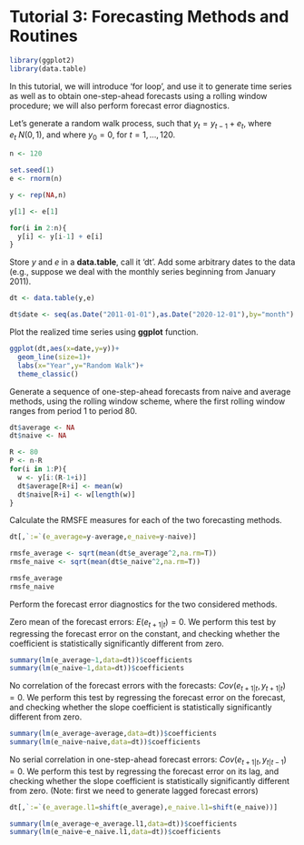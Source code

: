 # Tutorial 3: Forecasting Methods and Routines {-}

```r
library(ggplot2)
library(data.table)
```

In this tutorial, we will introduce 'for loop', and use it to generate time series as well as to obtain one-step-ahead forecasts using a rolling window procedure; we will also perform forecast error diagnostics.

Let's generate a random walk process, such that $y_{t} = y_{t-1}+e_{t}$, where $e_{t} ~ N(0,1)$, and where $y_{0}=0$, for $t=1,\ldots,120$.

```r
n <- 120

set.seed(1)
e <- rnorm(n)

y <- rep(NA,n)

y[1] <- e[1]

for(i in 2:n){
  y[i] <- y[i-1] + e[i]
}
```

Store $y$ and $e$ in a **data.table**, call it 'dt'. Add some arbitrary dates to the data (e.g., suppose we deal with the monthly series beginning from January 2011).

```r
dt <- data.table(y,e)

dt$date <- seq(as.Date("2011-01-01"),as.Date("2020-12-01"),by="month")
```

Plot the realized time series using **ggplot** function.

```r
ggplot(dt,aes(x=date,y=y))+
  geom_line(size=1)+
  labs(x="Year",y="Random Walk")+
  theme_classic()
```

Generate a sequence of one-step-ahead forecasts from naive and average methods, using the rolling window scheme, where the first rolling window ranges from period 1 to period 80.

```r
dt$average <- NA
dt$naive <- NA

R <- 80
P <- n-R
for(i in 1:P){
  w <- y[i:(R-1+i)]
  dt$average[R+i] <- mean(w)
  dt$naive[R+i] <- w[length(w)]
}
```

Calculate the RMSFE measures for each of the two forecasting methods.

```r
dt[,`:=`(e_average=y-average,e_naive=y-naive)]

rmsfe_average <- sqrt(mean(dt$e_average^2,na.rm=T))
rmsfe_naive <- sqrt(mean(dt$e_naive^2,na.rm=T))

rmsfe_average
rmsfe_naive
```

Perform the forecast error diagnostics for the two considered methods.

Zero mean of the forecast errors: $E(e_{t+1|t})=0$.
We perform this test by regressing the forecast error on the constant, and checking whether the coefficient is statistically significantly different from zero.
```r
summary(lm(e_average~1,data=dt))$coefficients
summary(lm(e_naive~1,data=dt))$coefficients
```

No correlation of the forecast errors with the forecasts: $Cov(e_{t+1|t},y_{t+1|t})=0$. We perform this test by regressing the forecast error on the forecast, and checking whether the slope coefficient is statistically significantly different from zero.
```r
summary(lm(e_average~average,data=dt))$coefficients
summary(lm(e_naive~naive,data=dt))$coefficients
```

No serial correlation in one-step-ahead forecast errors: $Cov(e_{t+1|t},y_{t|t-1})=0$. We perform this test by regressing the forecast error on its lag, and checking whether the slope coefficient is statistically significantly different from zero.
(Note: first we need to generate lagged forecast errors)
```r
dt[,`:=`(e_average.l1=shift(e_average),e_naive.l1=shift(e_naive))]

summary(lm(e_average~e_average.l1,data=dt))$coefficients
summary(lm(e_naive~e_naive.l1,data=dt))$coefficients
```

